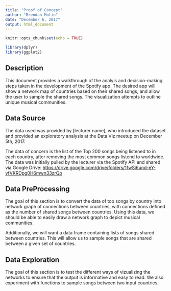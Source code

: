 ```yaml
---
title: "Proof of Concept"
author: "Brendan Molin"
date: "December 6, 2017"
output: html_document
---
```


```r
knitr::opts_chunk$set(echo = TRUE)
```

```r
library(dplyr)
library(ggplot2)
```

## Description

This document provides a walkthrough of the analyis and decision-making steps taken in the development of the Spotify app.  The desired app will show a network map of countries based on their shared songs, and allow the user to sample the shared songs.  The visualization attempts to outline unique musical communities.

## Data Source

The data used was provided by [lecturer name], who introduced the dataset and provided an exploratory analysis at the Data Viz meetup on December 5th, 2017.

The data of concern is the list of the Top 200 songs being listened to in each country, after removing the most common songs listend to worldwide.  The data was initially pulled by the lecturer via the Spotify API and shared via Google Drive: <https://drive.google.com/drive/folders/1fwSi6und-eY-yfVKRDpg0H6mwn33zrQo>

## Data PreProcessing

The goal of this section is to convert the data of top songs by country into network graph of connections between countries, with connections defined as the number of shared songs between countries.  Using this data, we should be able to easily draw a network graph to depict musical communities.

Additionally, we will want a data frame containing lists of songs shared between countries.  This will allow us to sample songs that are shared between a given set of countries.

## Data Exploration

The goal of this section is to test the different ways of vizualizing the networks to ensure that the output is informative and easy to read.  We also experiment with functions to sample songs between two input countries.

